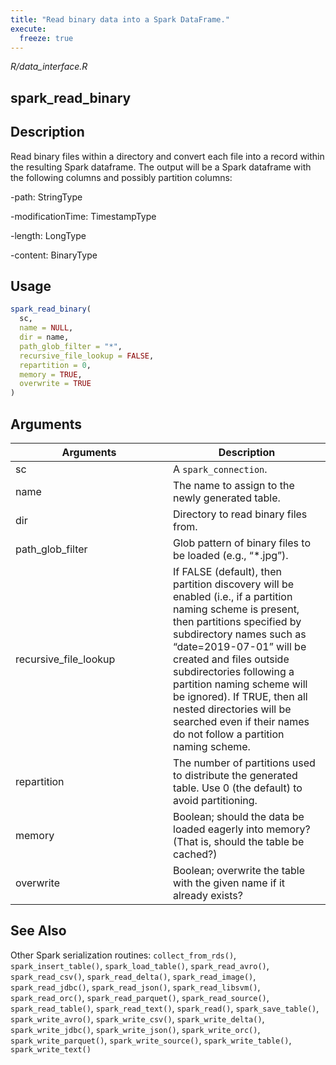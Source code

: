 ```yaml
---
title: "Read binary data into a Spark DataFrame."
execute:
  freeze: true
---
```


*R/data_interface.R*

## spark_read_binary

## Description

Read binary files within a directory and convert each file into a record within the resulting Spark dataframe. The output will be a Spark dataframe with the following columns and possibly partition columns:   

    

-path: StringType 

    

-modificationTime: TimestampType 

    

-length: LongType 

    

-content: BinaryType 

 


## Usage
```r
spark_read_binary( 
  sc, 
  name = NULL, 
  dir = name, 
  path_glob_filter = "*", 
  recursive_file_lookup = FALSE, 
  repartition = 0, 
  memory = TRUE, 
  overwrite = TRUE 
) 
```

## Arguments
|Arguments|Description|
|---|---|
| sc | A `spark_connection`. |
| name | The name to assign to the newly generated table. |
| dir | Directory to read binary files from. |
| path_glob_filter | Glob pattern of binary files to be loaded (e.g., "*.jpg"). |
| recursive_file_lookup | If FALSE (default), then partition discovery will be enabled (i.e., if a partition naming scheme is present, then partitions specified by subdirectory names such as "date=2019-07-01" will be created and files outside subdirectories following a partition naming scheme will be ignored). If TRUE, then all nested directories will be searched even if their names do not follow a partition naming scheme. |
| repartition | The number of partitions used to distribute the generated table. Use 0 (the default) to avoid partitioning. |
| memory | Boolean; should the data be loaded eagerly into memory? (That is, should the table be cached?) |
| overwrite | Boolean; overwrite the table with the given name if it already exists? |






## See Also
Other Spark serialization routines:  `collect_from_rds()`, `spark_insert_table()`, `spark_load_table()`, `spark_read_avro()`, `spark_read_csv()`, `spark_read_delta()`, `spark_read_image()`, `spark_read_jdbc()`, `spark_read_json()`, `spark_read_libsvm()`, `spark_read_orc()`, `spark_read_parquet()`, `spark_read_source()`, `spark_read_table()`, `spark_read_text()`, `spark_read()`, `spark_save_table()`, `spark_write_avro()`, `spark_write_csv()`, `spark_write_delta()`, `spark_write_jdbc()`, `spark_write_json()`, `spark_write_orc()`, `spark_write_parquet()`, `spark_write_source()`, `spark_write_table()`, `spark_write_text()`

